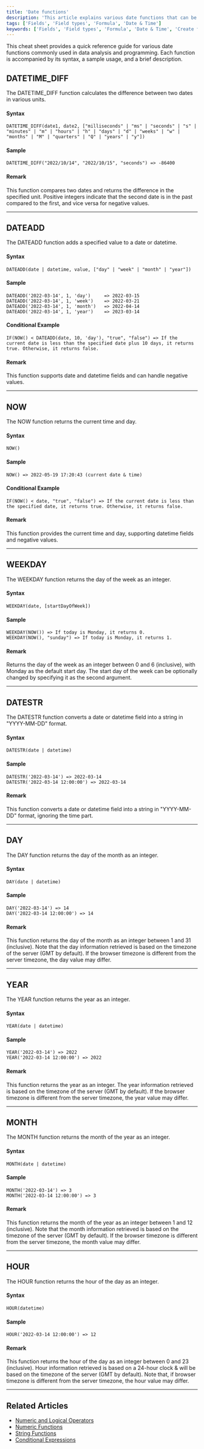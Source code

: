 ```yaml
---
title: 'Date functions'
description: 'This article explains various date functions that can be used in formula fields.'
tags: ['Fields', 'Field types', 'Formula', 'Date & Time']
keywords: ['Fields', 'Field types', 'Formula', 'Date & Time', 'Create formula field', 'Date functions']
---
```


This cheat sheet provides a quick reference guide for various date functions commonly used in data analysis and programming. Each function is accompanied by its syntax, a sample usage, and a brief description.


## DATETIME_DIFF
The DATETIME_DIFF function calculates the difference between two dates in various units.

#### Syntax
```plaintext
DATETIME_DIFF(date1, date2, ["milliseconds" | "ms" | "seconds" | "s" | "minutes" | "m" | "hours" | "h" | "days" | "d" | "weeks" | "w" | "months" | "M" | "quarters" | "Q" | "years" | "y"])
```

#### Sample
```plaintext
DATETIME_DIFF("2022/10/14", "2022/10/15", "seconds") => -86400
```

#### Remark
This function compares two dates and returns the difference in the specified unit. Positive integers indicate that the second date is in the past compared to the first, and vice versa for negative values.

---

## DATEADD
The DATEADD function adds a specified value to a date or datetime.

#### Syntax
```plaintext
DATEADD(date | datetime, value, ["day" | "week" | "month" | "year"])
```

#### Sample
```plaintext
DATEADD('2022-03-14', 1, 'day')     => 2022-03-15
DATEADD('2022-03-14', 1, 'week')    => 2022-03-21
DATEADD('2022-03-14', 1, 'month')   => 2022-04-14
DATEADD('2022-03-14', 1, 'year')    => 2023-03-14
```

#### Conditional Example
```plaintext
IF(NOW() < DATEADD(date, 10, 'day'), "true", "false") => If the current date is less than the specified date plus 10 days, it returns true. Otherwise, it returns false.
```

#### Remark
This function supports date and datetime fields and can handle negative values.

---

## NOW
The NOW function returns the current time and day.

#### Syntax
```plaintext
NOW()
```

#### Sample
```plaintext
NOW() => 2022-05-19 17:20:43 (current date & time)
```

#### Conditional Example
```plaintext
IF(NOW() < date, "true", "false") => If the current date is less than the specified date, it returns true. Otherwise, it returns false.
```

#### Remark
This function provides the current time and day, supporting datetime fields and negative values.

---

## WEEKDAY
The WEEKDAY function returns the day of the week as an integer.

#### Syntax
```plaintext
WEEKDAY(date, [startDayOfWeek])
```

#### Sample
```plaintext
WEEKDAY(NOW()) => If today is Monday, it returns 0.
WEEKDAY(NOW(), "sunday") => If today is Monday, it returns 1.
```

#### Remark
Returns the day of the week as an integer between 0 and 6 (inclusive), with Monday as the default start day. The start day of the week can be optionally changed by specifying it as the second argument.

---

## DATESTR
The DATESTR function converts a date or datetime field into a string in "YYYY-MM-DD" format.

#### Syntax
```plaintext
DATESTR(date | datetime)
```

#### Sample
```plaintext
DATESTR('2022-03-14') => 2022-03-14
DATESTR('2022-03-14 12:00:00') => 2022-03-14
``` 

#### Remark
This function converts a date or datetime field into a string in "YYYY-MM-DD" format, ignoring the time part.

---

## DAY
The DAY function returns the day of the month as an integer.

#### Syntax
```plaintext
DAY(date | datetime)
```

#### Sample
```plaintext
DAY('2022-03-14') => 14
DAY('2022-03-14 12:00:00') => 14
```

#### Remark
This function returns the day of the month as an integer between 1 and 31 (inclusive). Note that the day information retrieved is based on the timezone of the server (GMT by default). If the browser timezone is different from the server timezone, the day value may differ.

---

## YEAR
The YEAR function returns the year as an integer.

#### Syntax
```plaintext
YEAR(date | datetime)
```

#### Sample
```plaintext
YEAR('2022-03-14') => 2022
YEAR('2022-03-14 12:00:00') => 2022
```

#### Remark
This function returns the year as an integer. The year information retrieved is based on the timezone of the server (GMT by default). If the browser timezone is different from the server timezone, the year value may differ.

---

## MONTH
The MONTH function returns the month of the year as an integer.

#### Syntax
```plaintext
MONTH(date | datetime)
```

#### Sample
```plaintext
MONTH('2022-03-14') => 3
MONTH('2022-03-14 12:00:00') => 3
```

#### Remark
This function returns the month of the year as an integer between 1 and 12 (inclusive). Note that the month information retrieved is based on the timezone of the server (GMT by default). If the browser timezone is different from the server timezone, the month value may differ.

---

## HOUR
The HOUR function returns the hour of the day as an integer. 

#### Syntax
```plaintext
HOUR(datetime)
```

#### Sample
```plaintext
HOUR('2022-03-14 12:00:00') => 12
```

#### Remark
This function returns the hour of the day as an integer between 0 and 23 (inclusive). Hour information retrieved is based on a 24-hour clock & will be based on the timezone of the server (GMT by default). Note that, if browser timezone is different from the server timezone, the hour value may differ.

---

## Related Articles
- [Numeric and Logical Operators](/docs/product-docs/fields/field-types/formula/operators)
- [Numeric Functions](/docs/product-docs/fields/field-types/formula/numeric-functions)
- [String Functions](/docs/product-docs/fields/field-types/formula/string-functions)
- [Conditional Expressions](/docs/product-docs/fields/field-types/formula/conditional-expressions)
